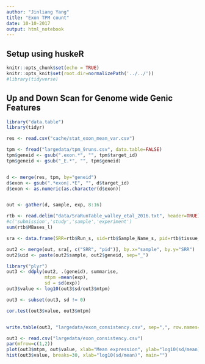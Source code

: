 ```yaml
---
author: "Jinliang Yang"
title: "Exon TPM count"
date: 10-10-2017
output: html_notebook
---
```


## Setup using huskeR

```r
knitr::opts_chunk$set(echo = TRUE) 
knitr::opts_knit$set(root.dir=normalizePath('../../')) 
#library(tidyverse)
```


## Up and Down Scan for Genome wide Genic Features

```r

library("data.table")
library(tidyr)

res <- read.csv("cache/stat_exon_mean_var.csv")

tpm <- fread("largedata/tpm_9runs.csv", data.table=FALSE)
tpm$geneid <- gsub(".exon.*", "", tpm$target_id)
tpm$geneid <- gsub("_E.*", "", tpm$geneid)


d <- merge(res, tpm, by="geneid")
d$exon <- gsub(".*exon|.*E", "", d$target_id)
d$exon <- as.numeric(as.character(d$exon))


out <- gather(d, sample, exp, 8:16)

rtb <- read.delim("data/SraRunTable_walley_etal_2016.txt", header=TRUE)
#c('submission','study','sample','experiment')
sum(rtb$MBases_l)

sra <- data.frame(SRR=rtb$Run_s, sid=rtb$Sample_Name_s, pid=rtb$tissue_s, gid=rtb$genotype_s)

out2 <- merge(out, sra[, c("SRR", "pid")], by.x="sample", by.y="SRR")
out2$uid <- paste(out2$sample, out2$geneid, sep="_")

library("plyr")
out3 <- ddply(out2, .(geneid), summarise,
              mtpm =mean(exp),
              sd = sd(exp))
out3$value <- log10(out3$sd/out3$mtpm)

out3 <- subset(out3, sd != 0)

cor.test(out3$value, out3$mtpm)


write.table(out3, "largedata/exon_consistency.csv", sep=",", row.names=FALSE, quote=FALSE)

```

```r
out3 <- read.csv("largedata/exon_consistency.csv")
par(mfrow=c(1,2))
plot(out3$mtpm, out$value, xlab="Mean expression", ylab="log10(sd/mean)")
hist(out3$value, breaks=30, xlab="log10(sd/mean)", main="")

```

